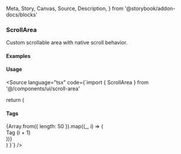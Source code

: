   Meta,
  Story,
  Canvas,
  Source,
  Description,
} from '@storybook/addon-docs/blocks'

<Meta of={ScrollAreaStories} />

### ScrollArea

Custom scrollable area with native scroll behavior.

#### Examples

<Canvas>
  <Story of={ScrollAreaStories.Default} />
</Canvas>

<Canvas>
  <Story of={ScrollAreaStories.Horizontal} />
</Canvas>

#### Usage

<Source language="tsx" code={`import { ScrollArea } from '@/components/ui/scroll-area'

  return (
    <ScrollArea className="h-72 w-48 rounded-md border p-4">
      <div>
        <h4 className="mb-4 text-sm font-medium leading-none">Tags</h4>
        {Array.from({ length: 50 }).map((_, i) => (
          <div key={i} className="text-sm mb-2">
            Tag {i + 1}
          </div>
        ))}
      </div>
    </ScrollArea>
  )
}`} />
